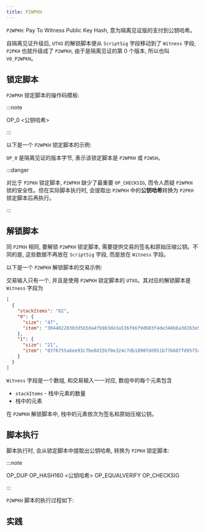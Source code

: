 ```yaml
---
title: P2WPKH
---
```


`P2WPKH`: Pay To Witness Public Key Hash, 意为隔离见证版的支付到公钥哈希。

自隔离见证升级后, `UTXO` 的解锁脚本便从 `ScriptSig` 字段移动到了 `Witness` 字段, `P2PKH` 也就升级成了 `P2WPKH`, 由于是隔离见证的第 0 个版本, 所以也叫 `V0_P2WPKH`。

## 锁定脚本

`P2WPKH` 锁定脚本的操作码模板:

:::note

OP_0 \<公钥哈希>

:::

以下是一个 `P2WPKH` 锁定脚本的示例:

<ScriptAsmTab
  hex='001454458d8542977e9419a3d1fcd1aac462d3c87180'
  txid='6d3ed09e20441e8273359c377dbf2d5f896a87a29b80600c7b68861d004a66df'
  index='1'
/>

`OP_0` 是隔离见证的版本字节, 表示该锁定脚本是 `P2WPKH` 或 `P2WSH`。

:::danger

对比于 `P2PKH` 锁定脚本, `P2WPKH` 缺少了最重要 `OP_CHECKSIG`, 而令人质疑 `P2WPKH` 锁的安全性。但在实际脚本执行时, 会提取出 `P2WPKH` 中的**公钥哈希**转换为 `P2PKH` 锁定脚本后再执行。

:::

## 解锁脚本

同 `P2PKH` 相同, 要解锁 `P2WPKH` 锁定脚本, 需要提供交易的签名和原始压缩公钥。不同的是, 这些数据不再放在 `ScriptSig` 字段, 而是放在 `Witness` 字段。

以下是一个 `P2WPKH` 解锁脚本的交易示例:

<TransactionSplitTab
  hex='02000000000101df664a001d86687b0c60809ba2876a895f2dbf7d379c3573821e44209ed03e6d0100000000fdffffff019186e7040000000017a9140ad75d75b40799d5441eaafcc242af51fdbf6f2387024730440220303d5b5da4fb983de3a536f66f9d603f4de348b6a3d263e9ffc32a42309cd28602204aea9cf60eb52f8fc017cd0bb6b8326146b9f4215a73649093203cbd098fdc71012103f6755a6ee93c7be8d15bf0e324c7db1890fdd951b77668ffd9575a061afef477ff270d00'
  txid='d308c2c120d51f1a5e1859c1d1e9afd6b3bf4de8aaa41d78eecf5337d1bd4720'
/>

交易输入只有一个, 并且是使用 `P2WPKH` 锁定脚本的 `UTXO`。其对应的解锁脚本是 `Witness` 字段为

```json
[
  {
    "stackItems": "02",
    "0": {
      "size": "47",
      "item": "30440220303d5b5da4fb983de3a536f66f9d603f4de348b6a3d263e9ffc32a42309cd28602204aea9cf60eb52f8fc017cd0bb6b8326146b9f4215a73649093203cbd098fdc7101" // 签名
    },
    "1": {
      "size": "21",
      "item": "03f6755a6ee93c7be8d15bf0e324c7db1890fdd951b77668ffd9575a061afef477" // 公钥
    }
  }
]
```

`Witness` 字段是一个数组, 和交易输入一一对应, 数组中的每个元素包含

- `stackItems` - 栈中元素的数量
- 栈中的元素

在 `P2WPKH` 解锁脚本中, 栈中的元素依次为签名和原始压缩公钥。

## 脚本执行

脚本执行时, 会从锁定脚本中提取出公钥哈希, 转换为 `P2PKH` 锁定脚本:

:::note

OP_DUP OP_HASH160 \<公钥哈希> OP_EQUALVERIFY OP_CHECKSIG

:::

`P2WPKH` 脚本的执行过程如下:

<ScriptStackSimulator txid='d308c2c120d51f1a5e1859c1d1e9afd6b3bf4de8aaa41d78eecf5337d1bd4720' />

## 实践
